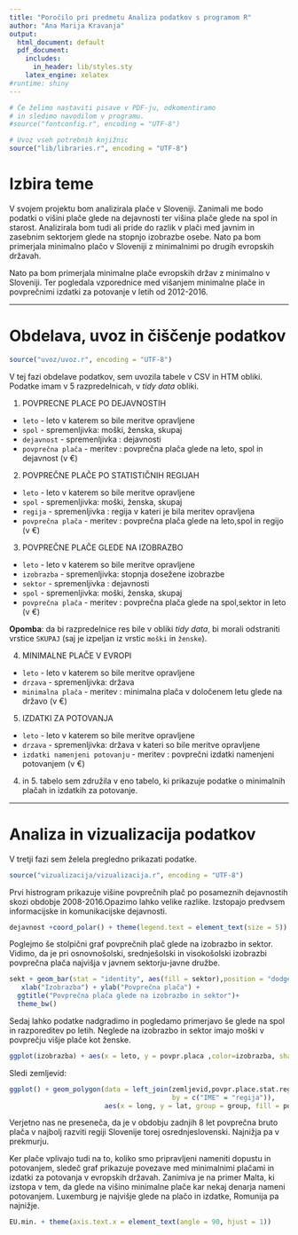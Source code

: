 ```yaml
---
title: "Poročilo pri predmetu Analiza podatkov s programom R"
author: "Ana Marija Kravanja"
output:
  html_document: default
  pdf_document:
    includes:
      in_header: lib/styles.sty
    latex_engine: xelatex
#runtime: shiny
---
```


```r
# Če želimo nastaviti pisave v PDF-ju, odkomentiramo
# in sledimo navodilom v programu.
#source("fontconfig.r", encoding = "UTF-8")

# Uvoz vseh potrebnih knjižnic
source("lib/libraries.r", encoding = "UTF-8")
```


# Izbira teme


V svojem projektu bom analizirala plače v Sloveniji. Zanimali me bodo podatki o višini plače glede na dejavnosti ter višina plače glede na spol in starost. Analizirala bom tudi ali pride do razlik v plači med javnim in zasebnim sektorjem glede na stopnjo izobrazbe osebe. Nato pa bom primerjala minimalno plačo v Sloveniji z minimalnimi po drugih evropskih državah.

Nato pa bom primerjala minimalne plače evropskih držav z minimalno v Sloveniji. Ter pogledala vzporednice med višanjem minimalne plače in povprečnimi izdatki za potovanje v letih od 2012-2016.

***


# Obdelava, uvoz in čiščenje podatkov


```r
source("uvoz/uvoz.r", encoding = "UTF-8")
```

V tej fazi obdelave podatkov, sem uvozila tabele v CSV in HTM obliki. Podatke imam v 5 razpredelnicah, v *tidy data* obliki. 

1. POVPRECNE PLACE PO DEJAVNOSTIH
  - `leto` - leto v katerem so bile meritve opravljene
  - `spol` - spremenljivka: moški, ženska, skupaj
  - `dejavnost` - spremenljivka : dejavnosti
  - `povprečna plača` - meritev : povprečna plača glede na leto, spol in dejavnost (v €)

2. POVPREČNE PLAČE PO STATISTIČNIH REGIJAH
  - `leto` - leto v katerem so bile meritve opravljene
  - `spol` - spremenljivka: moški, ženska, skupaj
  - `regija` - spremenljivka : regija v kateri je bila meritev opravljena
  - `povprečna plača` - meritev : povprečna plača glede na leto,spol in regijo (v €)

3. POVPREČNE PLAČE GLEDE NA IZOBRAZBO
  - `leto` - leto v katerem so bile meritve opravljene
  - `izobrazba` - spremenljivka: stopnja dosežene izobrazbe
  - `sektor` - spremenljivka : dejavnosti
  - `spol` - spremenljivka: moški, ženska, skupaj
  - `povprečna plača` - meritev : povprečna plača glede na spol,sektor in leto (v €)
  
**Opomba**: da bi razpredelnice res bile v obliki *tidy data*, bi morali odstraniti vrstice `SKUPAJ` (saj je izpeljan iz vrstic `moški` in `ženske`).

4. MINIMALNE PLAČE V EVROPI
  - `leto` - leto v katerem so bile meritve opravljene
  - `drzava` - spremenljivka: država 
  - `minimalna plača` - meritev : minimalna plača v določenem letu glede na državo (v €)

5. IZDATKI ZA POTOVANJA
  - `leto` - leto v katerem so bile meritve opravljene
  - `drzava` - spremenljivka: država v kateri so bile meritve opravljene
  - `izdatki namenjeni potovanju` - meritev : povprečni izdatki namenjeni potovanjem (v €)


4. in 5. tabelo sem združila v eno tabelo, ki prikazuje podatke o minimalnih plačah in izdatkih za potovanje. 

***

# Analiza in vizualizacija podatkov

V tretji fazi sem želela pregledno prikazati podatke.

```r
source("vizualizacija/vizualizacija.r", encoding = "UTF-8")
```



Prvi histrogram prikazuje višine povprečnih plač po posameznih dejavnostih skozi obdobje 2008-2016.Opazimo lahko velike razlike. Izstopajo predvsem informacijske in komunikacijske dejavnosti. 
```r
dejavnost +coord_polar() + theme(legend.text = element_text(size = 5)) 
```



Poglejmo še stolpični graf povprečnih plač glede na izobrazbo in sektor. Vidimo, da je pri osnovnošolski, srednješolski in visokošolski izobrazbi povprečna plača najvišja v javnem sektorju-javne družbe. 




```r
sekt + geom_bar(stat = "identity", aes(fill = sektor),position = "dodge") + 
   xlab("Izobrazba") + ylab("Povprečna plača") +
  ggtitle("Povprečna plača glede na izobrazbo in sektor")+
  theme_bw()
```


Sedaj lahko podatke nadgradimo in pogledamo primerjavo še glede na spol in razporeditev po letih. Neglede na izobrazbo in sektor imajo moški v povprečju višje plače kot ženske. 



```r
ggplot(izobrazba) + aes(x = leto, y = povpr.placa ,color=izobrazba, shape = spol,linetype=sektor) + geom_point()+ geom_line()+ggtitle("Povprečne plače glede na izobrazbo in spol")
```





Sledi zemljevid: 

```r

ggplot() + geom_polygon(data = left_join(zemljevid,povpr.place.stat.reg.,
                                         by = c("IME" = "regija")),
                        aes(x = long, y = lat, group = group, fill = povprecje))
```

Verjetno nas ne preseneča, da je v obdobju zadnjih 8 let povprečna bruto plača v najbolj razviti regiji Slovenije torej osrednjeslovenski. Najnižja pa v prekmurju.




Ker plače vplivajo tudi na to, koliko smo pripravljeni nameniti dopustu in potovanjem, sledeč graf prikazuje povezave med minimalnimi plačami in izdatki za potovanja v evropskih državah. Zanimiva je na primer Malta, ki izstopa v tem, da glede na višino minimalne plače kar nekaj denarja nameni potovanjem. Luxemburg je najvišje glede na plačo in izdatke, Romunija pa najnižje. 



```r
EU.min. + theme(axis.text.x = element_text(angle = 90, hjust = 1))
```


